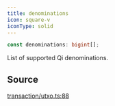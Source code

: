 ```yaml
---
title: denominations
icon: square-v
iconType: solid
---
```


```ts
const denominations: bigint[];
```

List of supported Qi denominations.

## Source

[transaction/utxo.ts:88](https://github.com/dominant-strategies/quais.js/blob/54df686e23587fb738cc640fec0b4d1a8021290f/src/transaction/utxo.ts#L88)
